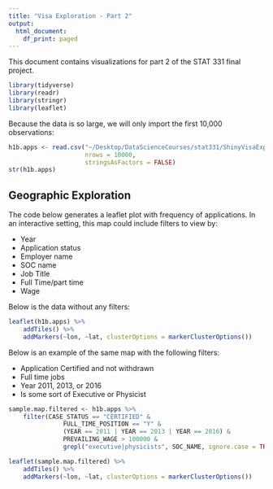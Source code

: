 ```yaml
---
title: "Visa Exploration - Part 2"
output:
  html_document:
    df_print: paged
---
```


This document contains visualizations for part 2 of the STAT 331 final project.
```r
library(tidyverse)
library(readr)
library(stringr)
library(leaflet)
```

Because the data is so large, we will only import the first 10,000 observations:
```r
h1b.apps <- read.csv("~/Desktop/DataScienceCourses/stat331/ShinyVisaExploration/h1b_kaggle.csv", 
                     nrows = 10000, 
                     stringsAsFactors = FALSE)
str(h1b.apps)
```


## Geographic Exploration

The code below generates a leaflet plot with frequency of applications. In an interactive setting, this map could include filters to view by:

- Year
- Application status
- Employer name
- SOC name
- Job Title
- Full Time/part time
- Wage

Below is the data without any filters:
```r
leaflet(h1b.apps) %>% 
    addTiles() %>%
    addMarkers(~lon, ~lat, clusterOptions = markerClusterOptions())
```

Below is an example of the same map with the following filters:

- Application Certified and not withdrawn
- Full time jobs
- Year 2011, 2013, or 2016
- Is some sort of Executive or Physicist

```r
sample.map.filtered <- h1b.apps %>%
    filter(CASE_STATUS == "CERTIFIED" &
               FULL_TIME_POSITION == "Y" & 
               (YEAR == 2011 | YEAR == 2013 | YEAR == 2016) & 
               PREVAILING_WAGE > 100000 & 
               grepl("executive|physicists", SOC_NAME, ignore.case = TRUE))

leaflet(sample.map.filtered) %>% 
    addTiles() %>%
    addMarkers(~lon, ~lat, clusterOptions = markerClusterOptions())
```


